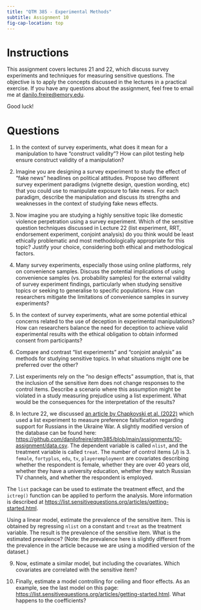 ```yaml
---
title: "QTM 385 - Experimental Methods"
subtitle: Assignment 10
fig-cap-location: top
---
```


# Instructions

This assignment covers lectures 21 and 22, which discuss survey experiments and techniques for measuring sensitive questions. The objective is to apply the concepts discussed in the lectures in a practical exercise. If you have any questions about the assignment, feel free to email me at <danilo.freire@emory.edu>.

Good luck!

# Questions 

1. In the context of survey experiments, what does it mean for a manipulation to have "construct validity"? How can pilot testing help ensure construct validity of a manipulation?

2. Imagine you are designing a survey experiment to study the effect of "fake news" headlines on political attitudes. Propose two different survey experiment paradigms (vignette design, question wording, etc) that you could use to manipulate exposure to fake news. For each paradigm, describe the manipulation and discuss its strengths and weaknesses in the context of studying fake news effects.

3. Now imagine you are studying a highly sensitive topic like domestic violence perpetration using a survey experiment. Which of the sensitive question techniques discussed in Lecture 22 (list experiment, RRT, endorsement experiment, conjoint analysis) do you think would be least ethically problematic and most methodologically appropriate for this topic? Justify your choice, considering both ethical and methodological factors.

4. Many survey experiments, especially those using online platforms, rely on convenience samples. Discuss the potential implications of using convenience samples (vs. probability samples) for the external validity of survey experiment findings, particularly when studying sensitive topics or seeking to generalise to specific populations. How can researchers mitigate the limitations of convenience samples in survey experiments?

5. In the context of survey experiments, what are some potential ethical concerns related to the use of deception in experimental manipulations? How can researchers balance the need for deception to achieve valid experimental results with the ethical obligation to obtain informed consent from participants?

6. Compare and contrast "list experiments" and "conjoint analysis" as methods for studying sensitive topics. In what situations might one be preferred over the other?

7. List experiments rely on the "no design effects" assumption, that is, that the inclusion of the sensitive item does not change responses to the control items. Describe a scenario where this assumption might be violated in a study measuring prejudice using a list experiment. What would be the consequences for the interpretation of the results? 

8. In lecture 22, we discussed [an article by Chapkovski et al. (2022)](https://journals.sagepub.com/doi/full/10.1177/20531680221108328) which used a list experiment to measure preference falsification regarding support for Russians in the Ukraine War. A slightly modified version of the database can be found here: <https://github.com/danilofreire/qtm385/blob/main/assignments/10-assignment/data.csv>. The dependent variable is called `nlist`, and the treatment variable is called `treat`. The number of control items ($J$) is 3. `female`, `fortyplus`, `edu`, `tv`, `playeremployment` are covariates describing whether the respondent is female, whether they are over 40 years old, whether they have a university education, whether they watch Russian TV channels, and whether the respondent is employed.

The `list` package can be used to estimate the treatment effect, and the `ictreg()` function can be applied to perform the analysis. More information is described at <https://list.sensitivequestions.org/articles/getting-started.html>.

Using a linear model, estimate the prevalence of the sensitive item. This is obtained by regressing `nlist` on a constant and `treat` as the treatment variable. The result is the prevalence of the sensitive item. What is the estimated prevalence? (Note: the prevalence here is slightly different from the prevalence in the article because we are using a modified version of the dataset.)

9. Now, estimate a similar model, but including the covariates. Which covariates are correlated with the sensitive item?

10. Finally, estimate a model controlling for ceiling and floor effects. As an example, see the last model on this page: <https://list.sensitivequestions.org/articles/getting-started.html>. What happens to the coefficients?
